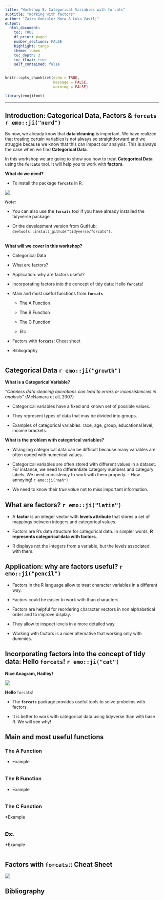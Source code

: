 ```yaml
---
title: "Workshop 8. Categorical Variables with forcats"
subtitle: "Working with factors"
author: "Zaira Gonzalez Mora & Luka Vasilj"
output: 
  html_document:
    toc: TRUE
    df_print: paged
    number_sections: FALSE
    highlight: tango
    theme: lumen
    toc_depth: 3
    toc_float: true
    self_contained: false
---
```


```r
knitr::opts_chunk$set(echo = TRUE,
                      message = FALSE, 
                      warning = FALSE)
```

```r
library(emojifont)
```

--- 

## Introduction: Categorical Data, Factors & `forcats` `r emo::ji("nerd")`

By now, we already know that **data cleaning** is important. We have realized that treating certain variables is not always so straightforward and we struggle because we know that this can impact our analysis. This is always the case when we find **Categorical Data**.

In this workshop we are going to show you how to treat **Categorical Data** using the **`forcats`** tool. It will help you to work with **factors**.

**What do we need?**

* To install the package **`forcats`** in R.

![](\Users\52553\Documents\Hertie 2.0\Cursos\Semestre III\Introduction to Data Science LAB\workshop\Images/forcats.png)

*Note:*

* You can also use the **`forcats`** tool if you have already installed the tidyverse package.

* Or the development version from GutHub: `devtools::install_github("tidyverse/forcats")`.

<br>
**What will we cover in this workshop?**

 * Categorical Data
 
 * What are factors?
 
 * Application: why are factors useful? 
 
 * Incorporating factors into the concept of tidy data: Hello **`forcats`**!
 
 * Main and most useful functions from **`forcats`**
 
      * The A Function 
      
      * The B Function 
      
      * The C Function
      
      * Etc
      
  * Factors with **`forcats`**: Cheat sheet
  
  * Bibliography


```r

```

## Categorical Data `r emo::ji("growth")`

**What is a Categorical Variable?**

*"Careless data cleaning operations can lead to errors or inconsistencies in analysis"* (McNamara et all, 2007)

* Categorical variables have a fixed and known set of possible values.

* They represent types of data that may be divided into groups.

* Examples of categorical variables: race, age, group, educational level, income brackets.


**What is the problem with categorical variables?**

* Wrangling categorical data can be difficult because many variables are often coded with numerical values.

* Categorical variables are often stored with different values in a dataset. For instance, we need to differentiate category numbers and category labels. We need consistency to work with them properly. - How annoying! `r emo::ji("meh")`

* We need to know their *true value* not to miss important information. 


## What are factors? `r emo::ji("latin")`

* A **factor** is an integer vector with **levels attribute** that stores a set of mappings between integers and categorical values.

* Factors are R's data structure for categorical data. In simpler words, **R represents categorical data with factors**.

* R displays not the integers from a variable, but the levels associated with them.


## Application: why are factors useful? `r emo::ji("pencil")`

* Factors in the R language allow to treat character variables in a different way.

* Factors could be easier to work with than characters.

* Factors are helpful for reordering character vectors in non alphabetical order and to improve display.

* They allow to inspect levels in a more detailed way.

* Working with factors is a nicer alternative that working only with dummies.


## Incorporating factors into the concept of tidy data: Hello **`forcats`**! `r emo::ji("cat")`

**Nice Anagram, Hadley!**

![](\Users\52553\Documents\Hertie 2.0\Cursos\Semestre III\Introduction to Data Science LAB\workshop\Images/anagram.png)

**Hello **`forcats`**!**

* The  **`forcats`** package provides useful tools to solve probelms with factors.

* It is better to work with categorical data using tidyverse than with base R. We will see why!

## Main and most useful functions

### The A Function

* Example

```r

```

### The B Function 

* Example

```r

```

### The C Function

*Example

```r

```

### Etc.

*Example

```r

```
## Factors with **`forcats`**:: Cheat Sheet 

![](\Users\52553\Documents\Hertie 2.0\Cursos\Semestre III\Introduction to Data Science LAB\workshop\Images/cheatsheet.png)

## Bibliography